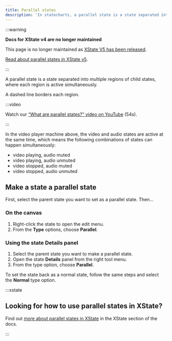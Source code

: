 ```yaml
---
title: Parallel states
description: 'In statecharts, a parallel state is a state separated into multiple regions of child states, where each region is active simultaneously.'
---
```


:::warning

**Docs for XState v4 are no longer maintained**

This page is no longer maintained as [XState V5 has been released](/blog/2023-12-01-xstate-v5).

[Read about parallel states in XState v5](/docs/parallel-states).

:::

A parallel state is a state separated into multiple regions of child states, where each region is active simultaneously.

A dashed line borders each region.

:::video

Watch our [“What are parallel states?” video on YouTube](https://www.youtube.com/watch?v=CWwgT1TbI4c&list=PLvWgkXBB3dd4I_l-djWVU2UGPyBgKfnTQ&index=6) (54s).

:::

<EmbedMachine
  name="Video player"
  embedURL="https://stately.ai/registry/editor/embed/e13bef2b-bb13-4465-96ac-0bc25340688e?machineId=733de338-26cb-40a5-a0b5-b76bfc0405c3"
/>

In the video player machine above, the video and audio states are active at the same time, which means the following combinations of states can happen simultaneously:

- video playing, audio muted
- video playing, audio unmuted
- video stopped, audio muted
- video stopped, audio unmuted

## Make a state a parallel state

First, select the parent state you want to set as a parallel state. Then…

### On the canvas

1. Right-click the state to open the edit menu.
2. From the **Type** options, choose **Parallel**.

### Using the state Details panel

1. Select the parent state you want to make a parallel state.
2. Open the state <Info size={18} /> **Details** panel from the right tool menu.
3. From the type option, choose **Parallel**.

To set the state back as a normal state, follow the same steps and select the **Normal** type option.

:::xstate

## Looking for how to use parallel states in XState?

Find out [more about parallel states in XState](/xstate/states/parallel-states.mdx) in the XState section of the docs.

:::
